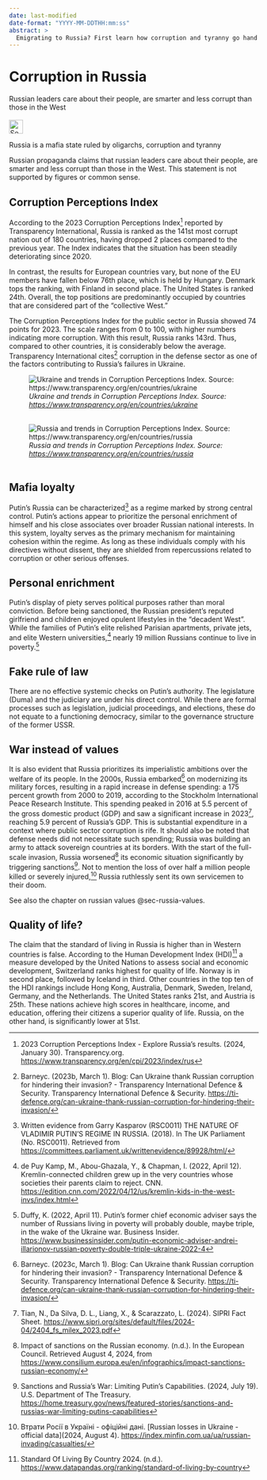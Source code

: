 ```yaml
---
date: last-modified
date-format: "YYYY-MM-DDTHH:mm:ss"
abstract: > 
  Emigrating to Russia? First learn how corruption and tyranny go hand in hand in mafia-like Russia.
---
```


# Corruption in Russia {#sec-corruption-russia}

::: {.callout-caution title="Myth"}
Russian leaders care about their people, are smarter and less corrupt than those in the West
[<br></br>![Search for topic in EUvsDisinfo](../all_common_img/EUvsDisinfo_400x240.jpg){height=2em}](https://euvsdisinfo.eu/disinformation-cases/?text=(corrupt%7Ccorruption)%20russia&sort=relevance)
:::

::: {.callout-tip title="Truth"}
Russia is a mafia state ruled by oligarchs, corruption and tyranny
:::

Russian propaganda claims that russian leaders care about their people, are smarter and less corrupt than those in the West. This statement is not supported by figures or common sense. 

## Corruption Perceptions Index

According to the 2023 Corruption Perceptions Index[^corruption-russia-1] reported by Transparency International, Russia is ranked as the 141st most corrupt nation out of 180 countries, having dropped 2 places compared to the previous year. The Index indicates that the situation has been steadily deteriorating since 2020\. 

In contrast, the results for European countries vary, but none of the EU members have fallen below 76th place, which is held by Hungary. Denmark tops the ranking, with Finland in second place. The United States is ranked 24th. Overall, the top positions are predominantly occupied by countries that are considered part of the "collective West."

The Corruption Perceptions Index for the public sector in Russia showed 74 points for 2023\. The scale ranges from 0 to 100, with higher numbers indicating more corruption. With this result, Russia ranks 143rd. Thus, compared to other countries, it is considerably below the average. Transparency International cites[^corruption-russia-2] corruption in the defense sector as one of the factors contributing to Russia's failures in Ukraine.


![*Ukraine and trends in Corruption Perceptions Index. Source:  [https://www.transparency.org/en/countries/ukraine](https://www.transparency.org/en/countries/ukraine)* 
<br></br>](CorruptionPerceptionIndex_Ukraine.jpg)

![*Russia and trends in Corruption Perceptions Index. Source:  [https://www.transparency.org/en/countries/russia](https://www.transparency.org/en/countries/russia)* 
<br></br>](CorruptionPerceptionIndex_Russia.jpg)


## Mafia loyalty

Putin’s Russia can be characterized[^corruption-russia-3] as a regime marked by strong central control. Putin’s actions appear to prioritize the personal enrichment of himself and his close associates over broader Russian national interests. In this system, loyalty serves as the primary mechanism for maintaining cohesion within the regime. As long as these individuals comply with his directives without dissent, they are shielded from repercussions related to corruption or other serious offenses.


## Personal enrichment

Putin's display of piety serves political purposes rather than moral conviction. Before being sanctioned, the Russian president’s reputed girlfriend and children enjoyed opulent lifestyles in the “decadent West”. While the families of Putin’s elite relished Parisian apartments, private jets, and elite Western universities,[^corruption-russia-4] nearly 19 million Russians continue to live in poverty.[^corruption-russia-5]


## Fake rule of law

There are no effective systemic checks on Putin’s authority. The legislature (Duma) and the judiciary are under his direct control. While there are formal processes such as legislation, judicial proceedings, and elections, these do not equate to a functioning democracy, similar to the governance structure of the former USSR.


## War instead of values

It is also evident that Russia prioritizes its imperialistic ambitions over the welfare of its people. In the 2000s, Russia embarked[^corruption-russia-6] on modernizing its military forces, resulting in a rapid increase in defense spending: a 175 percent growth from 2000 to 2019, according to the Stockholm International Peace Research Institute. This spending peaked in 2016 at 5.5 percent of the gross domestic product (GDP) and saw a significant increase in 2023[^corruption-russia-7], reaching 5.9 percent of Russia's GDP. This is substantial expenditure in a context where public sector corruption is rife. It should also be noted that defense needs did not necessitate such spending; Russia was building an army to attack sovereign countries at its borders. With the start of the full-scale invasion, Russia worsened[^corruption-russia-8] its economic situation significantly by triggering sanctions[^corruption-russia-9]. Not to mention the loss of over half a million people killed or severely injured,[^corruption-russia-10] Russia ruthlessly sent its own servicemen to their doom.

See also the chapter on russian values @sec-russia-values.


## Quality of life?

The claim that the standard of living in Russia is higher than in Western countries is false. According to the Human Development Index (HDI)[^corruption-russia-11] a measure developed by the United Nations to assess social and economic development, Switzerland ranks highest for quality of life. Norway is in second place, followed by Iceland in third. Other countries in the top ten of the HDI rankings include Hong Kong, Australia, Denmark, Sweden, Ireland, Germany, and the Netherlands. The United States ranks 21st, and Austria is 25th. These nations achieve high scores in healthcare, income, and education, offering their citizens a superior quality of life. Russia, on the other hand, is significantly lower at 51st.



[^corruption-russia-1]:  2023 Corruption Perceptions Index \- Explore Russia’s results. (2024, January 30). Transparency.org. [https://www.transparency.org/en/cpi/2023/index/rus](https://www.transparency.org/en/cpi/2023/index/rus) 

[^corruption-russia-2]:  Barneyc. (2023b, March 1). Blog: Can Ukraine thank Russian corruption for hindering their invasion? \- Transparency International Defence & Security. Transparency International Defence & Security. [https://ti-defence.org/can-ukraine-thank-russian-corruption-for-hindering-their-invasion/](https://ti-defence.org/can-ukraine-thank-russian-corruption-for-hindering-their-invasion/) 

[^corruption-russia-3]:  Written evidence from Garry Kasparov (RSC0011) THE NATURE OF VLADIMIR PUTIN’S REGIME IN RUSSIA. (2018). In The UK Parliament (No. RSC0011). Retrieved from [https://committees.parliament.uk/writtenevidence/89928/html/](https://committees.parliament.uk/writtenevidence/89928/html/) 

[^corruption-russia-4]:  de Puy Kamp, M., Abou-Ghazala, Y., & Chapman, I. (2022, April 12). Kremlin-connected children grew up in the very countries whose societies their parents claim to reject. CNN. [https://edition.cnn.com/2022/04/12/us/kremlin-kids-in-the-west-invs/index.html](https://edition.cnn.com/2022/04/12/us/kremlin-kids-in-the-west-invs/index.html) 

[^corruption-russia-5]:  Duffy, K. (2022, April 11). Putin's former chief economic adviser says the number of Russians living in poverty will probably double, maybe triple, in the wake of the Ukraine war. Business Insider. [https://www.businessinsider.com/putin-economic-adviser-andrei-illarionov-russian-poverty-double-triple-ukraine-2022-4](https://www.businessinsider.com/putin-economic-adviser-andrei-illarionov-russian-poverty-double-triple-ukraine-2022-4) 

[^corruption-russia-6]:  Barneyc. (2023c, March 1). Blog: Can Ukraine thank Russian corruption for hindering their invasion? \- Transparency International Defence & Security. Transparency International Defence & Security. [https://ti-defence.org/can-ukraine-thank-russian-corruption-for-hindering-their-invasion/](https://ti-defence.org/can-ukraine-thank-russian-corruption-for-hindering-their-invasion/) 

[^corruption-russia-7]:  Tian, N., Da Silva, D. L., Liang, X., & Scarazzato, L. (2024). SIPRI Fact Sheet. [https://www.sipri.org/sites/default/files/2024-04/2404\_fs\_milex\_2023.pdf](https://www.sipri.org/sites/default/files/2024-04/2404_fs_milex_2023.pdf) 

[^corruption-russia-8]:  Impact of sanctions on the Russian economy. (n.d.). In the European Council. Retrieved August 4, 2024, from [https://www.consilium.europa.eu/en/infographics/impact-sanctions-russian-economy/](https://www.consilium.europa.eu/en/infographics/impact-sanctions-russian-economy/) 

[^corruption-russia-9]:  Sanctions and Russia’s War: Limiting Putin’s Capabilities. (2024, July 19). U.S. Department of The Treasury. [https://home.treasury.gov/news/featured-stories/sanctions-and-russias-war-limiting-putins-capabilities](https://home.treasury.gov/news/featured-stories/sanctions-and-russias-war-limiting-putins-capabilities) 

[^corruption-russia-10]:  Втрати Росії в Україні \- офіційні дані. \[Russian losses in Ukraine \- official data\](2024, August 4). [https://index.minfin.com.ua/ua/russian-invading/casualties/](https://index.minfin.com.ua/ua/russian-invading/casualties/) 

[^corruption-russia-11]:  Standard Of Living By Country 2024\. (n.d.). [https://www.datapandas.org/ranking/standard-of-living-by-country](https://www.datapandas.org/ranking/standard-of-living-by-country) 
